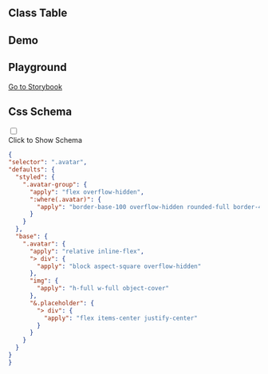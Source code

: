 
## Class Table

<CssTable name="avatar" />

## Demo

<Demo></Demo>

## Playground

[Go to Storybook](https://story.ui.icebreaker.top/?path=/docs/data-display-avatar--docs)

## Css Schema
<div className="collapse">
<input type="checkbox" /> 
<div class="collapse-title px-0">
<span class="btn">Click to Show Schema</span>
</div>
<div class="collapse-content"> 

```json
{
"selector": ".avatar",
"defaults": {
  "styled": {
    ".avatar-group": {
      "apply": "flex overflow-hidden",
      ":where(.avatar)": {
        "apply": "border-base-100 overflow-hidden rounded-full border-4"
      }
    }
  },
  "base": {
    ".avatar": {
      "apply": "relative inline-flex",
      "> div": {
        "apply": "block aspect-square overflow-hidden"
      },
      "img": {
        "apply": "h-full w-full object-cover"
      },
      "&.placeholder": {
        "> div": {
          "apply": "flex items-center justify-center"
        }
      }
    }
  }
}
}
```

</div>
</div>